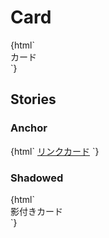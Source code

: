 
<Meta title="Card/Card" />

# Card

<Canvas>
  <Story name="Default">
    {html` <div class="card px-4 py-3 mb-4">カード</div> `}
  </Story>
</Canvas>

## Stories

### Anchor

<Canvas>
  <Story name="Anchor">
    {html` <a href="#" class="card px-4 py-3 mb-4 block">リンクカード</a> `}
  </Story>
</Canvas>

### Shadowed

<Canvas>
  <Story name="Shadowed">
    {html` <div class="card px-4 py-3 border-0 shadow-lg">影付きカード</div> `}
  </Story>
</Canvas>
